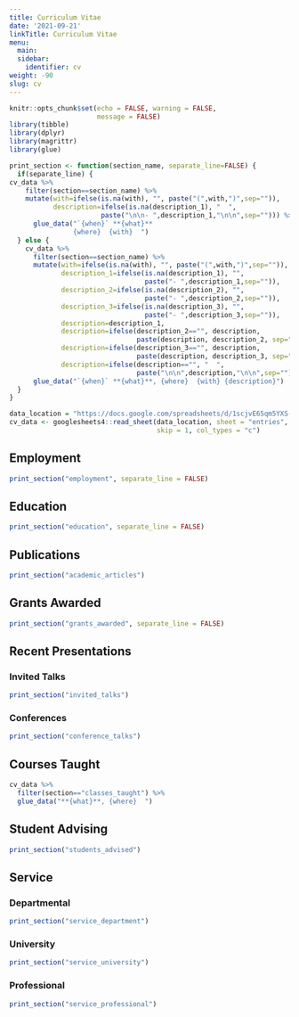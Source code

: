 ```yaml
---
title: Curriculum Vitae
date: '2021-09-21'
linkTitle: Curriculum Vitae
menu:
  main:
  sidebar:
    identifier: cv
weight: -90
slug: cv
---
```


```r
knitr::opts_chunk$set(echo = FALSE, warning = FALSE, 
                      message = FALSE)
library(tibble)
library(dplyr)
library(magrittr)
library(glue)
```


```r
print_section <- function(section_name, separate_line=FALSE) {
  if(separate_line) {
cv_data %>% 
    filter(section==section_name) %>%
    mutate(with=ifelse(is.na(with), "", paste("(",with,")",sep="")),
           description=ifelse(is.na(description_1), "  ",
                       paste("\n\n- ",description_1,"\n\n",sep=""))) %>%
      glue_data("`{when}` **{what}**  
                {where}  {with}  ")
  } else {
    cv_data %>% 
      filter(section==section_name) %>% 
      mutate(with=ifelse(is.na(with), "", paste("(",with,")",sep="")),
             description_1=ifelse(is.na(description_1), "", 
                                  paste("- ",description_1,sep="")),
             description_2=ifelse(is.na(description_2), "", 
                                  paste("- ",description_2,sep="")),
             description_3=ifelse(is.na(description_3), "", 
                                  paste("- ",description_3,sep="")),
             description=description_1,
             description=ifelse(description_2=="", description,
                                paste(description, description_2, sep="\n")),
             description=ifelse(description_3=="", description,
                                paste(description, description_3, sep="\n")),
             description=ifelse(description=="", "  ",
                                paste("\n\n",description,"\n\n",sep=""))) %>%
      glue_data("`{when}` **{what}**, {where}  {with} {description}")
  }
}
```

```r
data_location = "https://docs.google.com/spreadsheets/d/1scjvE65qm5YXS-JG4-CRPiLEqsz6p4y34WX6ipEct_w/edit#gid=917338460"
cv_data <- googlesheets4::read_sheet(data_location, sheet = "entries", 
                                     skip = 1, col_types = "c")
```

::: {.cv}

## Employment

```r
print_section("employment", separate_line = FALSE)
```

## Education

```r
print_section("education", separate_line = FALSE)
```

## Publications

```r
print_section("academic_articles")
```

## Grants Awarded

```r
print_section("grants_awarded", separate_line = FALSE)
```

## Recent Presentations

### Invited Talks

```r
print_section("invited_talks")
```

### Conferences

```r
print_section("conference_talks")
```

## Courses Taught

```r
cv_data %>% 
  filter(section=="classes_taught") %>%
  glue_data("**{what}**, {where}  ")
```

## Student Advising

```r
print_section("students_advised")
```

## Service

### Departmental

```r
print_section("service_department")
```

### University

```r
print_section("service_university")
```

### Professional

```r
print_section("service_professional")

```

:::
